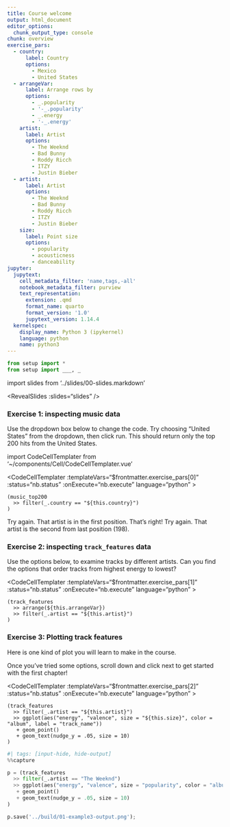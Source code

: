 ```yaml
---
title: Course welcome
output: html_document
editor_options:
  chunk_output_type: console
chunk: overview
exercise_pars:
  - country:
      label: Country
      options:
        - Mexico
        - United States
  - arrangeVar:
      label: Arrange rows by
      options:
        - _.popularity
        - '-_.popularity'
        - _.energy
        - '-_.energy'
    artist:
      label: Artist
      options:
        - The Weeknd
        - Bad Bunny
        - Roddy Ricch
        - ITZY
        - Justin Bieber
  - artist:
      label: Artist
      options:
        - The Weeknd
        - Bad Bunny
        - Roddy Ricch
        - ITZY
        - Justin Bieber
    size:
      label: Point size
      options:
        - popularity
        - acousticness
        - danceability
jupyter:
  jupytext:
    cell_metadata_filter: 'name,tags,-all'
    notebook_metadata_filter: purview
    text_representation:
      extension: .qmd
      format_name: quarto
      format_version: '1.0'
      jupytext_version: 1.14.4
  kernelspec:
    display_name: Python 3 (ipykernel)
    language: python
    name: python3
---
```


```python
from setup import *
from setup import ___, _
```

import slides from '../slides/00-slides.markdown'

<RevealSlides :slides="slides" />


### Exercise 1: inspecting music data

Use the dropdown box below to change the code.
Try choosing "United States" from the dropdown, then click run.
This should return only the top 200 hits from the United States.


import CodeCellTemplater from '~/components/Cell/CodeCellTemplater.vue'

<CodeCellTemplater
  :templateVars="$frontmatter.exercise_pars[0]"
  :status="nb.status" :onExecute="nb.execute" language="python"
  >

    (music_top200
      >> filter(_.country == "${this.country}")
    )


<template v-slot:output>
<table border="1" class="dataframe dataframe">
  <thead>
    <tr style="text-align: right;">
      <th></th>
      <th>country</th>
      <th>position</th>
      <th>track_name</th>
      <th>artist</th>
      <th>streams</th>
      <th>duration</th>
      <th>continent</th>
    </tr>
  </thead>
  <tbody>
    <tr>
      <th>7800</th>
      <td>United States</td>
      <td>1</td>
      <td>The Box</td>
      <td>Roddy Ricch</td>
      <td>12987027</td>
      <td>196.653</td>
      <td>Americas</td>
    </tr>
    <tr>
      <th>7801</th>
      <td>United States</td>
      <td>2</td>
      <td>Myron</td>
      <td>Lil Uzi Vert</td>
      <td>9163134</td>
      <td>224.955</td>
      <td>Americas</td>
    </tr>
    <tr>
      <th>7802</th>
      <td>United States</td>
      <td>3</td>
      <td>Blueberry Faygo</td>
      <td>Lil Mosey</td>
      <td>8043475</td>
      <td>162.547</td>
      <td>Americas</td>
    </tr>
    <tr>
      <th>...</th>
      <td>...</td>
      <td>...</td>
      <td>...</td>
      <td>...</td>
      <td>...</td>
      <td>...</td>
      <td>...</td>
    </tr>
    <tr>
      <th>7997</th>
      <td>United States</td>
      <td>198</td>
      <td>Lights Up</td>
      <td>Harry Styles</td>
      <td>1606234</td>
      <td>172.227</td>
      <td>Americas</td>
    </tr>
    <tr>
      <th>7998</th>
      <td>United States</td>
      <td>199</td>
      <td>Without Me</td>
      <td>Halsey</td>
      <td>1606153</td>
      <td>201.661</td>
      <td>Americas</td>
    </tr>
    <tr>
      <th>7999</th>
      <td>United States</td>
      <td>200</td>
      <td>Enemies (feat. DaBaby)</td>
      <td>Post Malone</td>
      <td>1597824</td>
      <td>196.760</td>
      <td>Americas</td>
    </tr>
  </tbody>
</table>
</template>

</CodeCellTemplater>

<prompt-expandable header="Which artist has a track in the second position on the United States charts?">

<q-multiple-choice>
  <q-opt text="Roddy Ricch"><span>Try again. That artist is in the first position.</span></q-opt>
  <q-opt text="Lil Uzi Vert"><span>That's right!</span></q-opt>
  <q-opt text="Halsey"><span>Try again. That artist is the second from last position (198).</span></q-opt>
</q-multiple-choice>

</prompt-expandable>


### Exercise 2: inspecting `track_features` data

Use the options below, to examine tracks by different artists. Can you find the options that order tracks from highest energy to lowest?


<CodeCellTemplater
  :templateVars="$frontmatter.exercise_pars[1]"
  :status="nb.status" :onExecute="nb.execute" language="python"
  >

    (track_features
      >> arrange(${this.arrangeVar})
      >> filter(_.artist == "${this.artist}")
    )
    
<template v-slot:output>


<table border="1" class="dataframe dataframe">
  <thead>
    <tr style="text-align: right;">
      <th></th>
      <th>artist</th>
      <th>album</th>
      <th>track_name</th>
      <th>energy</th>
      <th>valence</th>
      <th>danceability</th>
      <th>speechiness</th>
      <th>acousticness</th>
      <th>popularity</th>
      <th>duration</th>
    </tr>
  </thead>
  <tbody>
    <tr>
      <th>22431</th>
      <td>The Weeknd</td>
      <td>After Hours (Deluxe)</td>
      <td>Missed You - Bonus Track</td>
      <td>0.364</td>
      <td>0.4480</td>
      <td>0.716</td>
      <td>0.0866</td>
      <td>0.10700</td>
      <td>48</td>
      <td>144.540</td>
    </tr>
    <tr>
      <th>3889</th>
      <td>The Weeknd</td>
      <td>After Hours (Deluxe)</td>
      <td>Nothing Compares - Bonus Track</td>
      <td>0.577</td>
      <td>0.0398</td>
      <td>0.524</td>
      <td>0.0358</td>
      <td>0.00253</td>
      <td>49</td>
      <td>222.307</td>
    </tr>
    <tr>
      <th>17384</th>
      <td>The Weeknd</td>
      <td>Heartless</td>
      <td>Heartless</td>
      <td>0.750</td>
      <td>0.1980</td>
      <td>0.531</td>
      <td>0.1110</td>
      <td>0.00632</td>
      <td>60</td>
      <td>200.080</td>
    </tr>
    <tr>
      <th>...</th>
      <td>...</td>
      <td>...</td>
      <td>...</td>
      <td>...</td>
      <td>...</td>
      <td>...</td>
      <td>...</td>
      <td>...</td>
      <td>...</td>
      <td>...</td>
    </tr>
    <tr>
      <th>9284</th>
      <td>The Weeknd</td>
      <td>After Hours</td>
      <td>After Hours</td>
      <td>0.572</td>
      <td>0.1430</td>
      <td>0.664</td>
      <td>0.0305</td>
      <td>0.08110</td>
      <td>84</td>
      <td>361.027</td>
    </tr>
    <tr>
      <th>24689</th>
      <td>The Weeknd</td>
      <td>Starboy</td>
      <td>Starboy</td>
      <td>0.587</td>
      <td>0.4860</td>
      <td>0.679</td>
      <td>0.2760</td>
      <td>0.14100</td>
      <td>84</td>
      <td>230.453</td>
    </tr>
    <tr>
      <th>24983</th>
      <td>The Weeknd</td>
      <td>After Hours</td>
      <td>In Your Eyes</td>
      <td>0.719</td>
      <td>0.7170</td>
      <td>0.667</td>
      <td>0.0346</td>
      <td>0.00285</td>
      <td>91</td>
      <td>237.520</td>
    </tr>
  </tbody>
</table>


</template>    

</CodeCellTemplater>

### Exercise 3: Plotting track features

Here is one kind of plot you will learn to make in the course.


Once you've tried some options, scroll down and click next to get started with the first chapter!


<CodeCellTemplater
  :templateVars="$frontmatter.exercise_pars[2]"
  :status="nb.status" :onExecute="nb.execute" language="python"
  >

    (track_features
      >> filter(_.artist == "${this.artist}")
      >> ggplot(aes("energy", "valence", size = "${this.size}", color = "album", label = "track_name"))
       + geom_point()
       + geom_text(nudge_y = .05, size = 10)
    )

<template v-slot:output>

![png](../build/01-example3-output.png)

</template>

</CodeCellTemplater>

```python
#| tags: [input-hide, hide-output]
%%capture

p = (track_features
  >> filter(_.artist == "The Weeknd")
  >> ggplot(aes("energy", "valence", size = "popularity", color = "album", label = "track_name"))
   + geom_point()
   + geom_text(nudge_y = .05, size = 10)
)

p.save('../build/01-example3-output.png');
```
